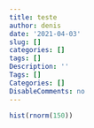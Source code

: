 ```yaml
---
title: teste
author: denis
date: '2021-04-03'
slug: []
categories: []
tags: []
Description: ''
Tags: []
Categories: []
DisableComments: no
---
```

```r
hist(rnorm(150))
```



